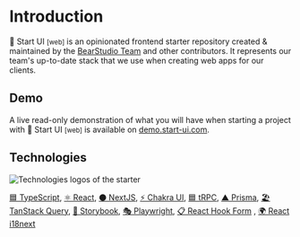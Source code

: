 # Introduction

🚀 Start UI <small>[web]</small> is an opinionated frontend starter repository created & maintained by the [BearStudio Team](https://www.bearstudio.fr/team) and other contributors.
It represents our team's up-to-date stack that we use when creating web apps for our clients.

## Demo

A live read-only demonstration of what you will have when starting a project with 🚀 Start UI <small>[web]</small> is available on [demo.start-ui.com](https://demo.start-ui.com).

## Technologies

<div>
  <img src="/images/tech-logos.png" alt="Technologies logos of the starter" />
</div>

[🟦 TypeScript](https://www.typescriptlang.org/), [⚛️ React](https://react.dev/), [⚫️ NextJS](https://nextjs.org/), [⚡️ Chakra UI](https://chakra-ui.com/), [🟦 tRPC](https://trpc.io/), [▲ Prisma](https://www.prisma.io/), [🏖️ TanStack Query](https://react-query.tanstack.com/), [📕 Storybook](https://storybook.js.org/), [🎭 Playwright](https://playwright.dev/), [📋 React Hook Form](https://react-hook-form.com/)
, [🌍 React i18next](https://react.i18next.com/)
